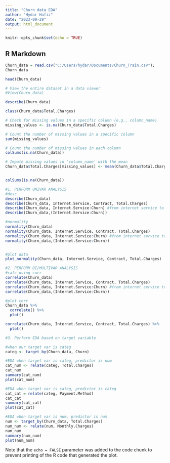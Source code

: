 ```yaml
---
title: "Churn data EDA"
author: "Hydar Hafiz"
date: "2023-09-29"
output: html_document
---
```


```r
knitr::opts_chunk$set(echo = TRUE)
```

## R Markdown



```r
Churn_data = read.csv("C:/Users/hydar/Documents/Churn_Train.csv");
Churn_data

head(Churn_data)

# View the entire dataset in a data viewer
#View(Churn_data)

describe(Churn_data)

class(Churn_data$Total.Charges)

# Check for missing values in a specific column (e.g., column_name)
missing_values <- is.na(Churn_data$Total.Charges)

# Count the number of missing values in a specific column
sum(missing_values)

# Count the number of missing values in each column
colSums(is.na(Churn_data))

# Impute missing values in 'column_name' with the mean
Churn_data$Total.Charges[missing_values] <- mean(Churn_data$Total.Charges, na.rm = TRUE)


colSums(is.na(Churn_data))

#1. PERFORM UNIVAR ANALYSIS
#desc
describe(Churn_data)
describe(Churn_data, Internet.Service, Contract, Total.Charges)
describe(Churn_data, Internet.Service:Churn) #from internet service to churn
describe(Churn_data,(Internet.Service:Churn))

#normality
normality(Churn_data)
normality(Churn_data, Internet.Service, Contract, Total.Charges)
normality(Churn_data, Internet.Service:Churn) #from internet service to churn
normality(Churn_data,(Internet.Service:Churn))


#plot data
plot_normality(Churn_data, Internet.Service, Contract, Total.Charges)

#2. PERFORM DI/MULTIVAR ANALYSIS
#calc using corr
correlate(Churn_data)
correlate(Churn_data, Internet.Service, Contract, Total.Charges)
correlate(Churn_data, Internet.Service:Churn) #from internet service to churn
correlate(Churn_data,(Internet.Service:Churn))

#plot corr
Churn_data %>%
  correlate() %>%
  plot()

correlate(Churn_data, Internet.Service, Contract, Total.Charges) %>%
  plot()

#3. Perform EDA based on target variable

#when our target var is categ
categ <- target_by(Churn_data, Churn)

#EDA when target var is categ, predictor is num
cat_num <- relate(categ, Total.Charges)
cat_num
summary(cat_num)
plot(cat_num)

#EDA when target var is categ, predictor is categ
cat_cat = relate(categ, Payment.Method)
cat_cat
summary(cat_cat)
plot(cat_cat)

#EDA when target var is num, predictor is num
num <- target_by(Churn_data, Total.Charges)
num_num <- relate(num, Monthly.Charges)
num_num
summary(num_num)
plot(num_num)


```

Note that the `echo = FALSE` parameter was added to the code chunk to prevent printing of the R code that generated the plot.
